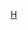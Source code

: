 {{Football manager history
|name=哈德斯菲爾德領隊
|teamname=哈德斯菲尔德足球俱乐部
|title=-{zh-hans:哈德斯菲尔德;zh-hk:哈特斯菲;zh-tw:哈德斯菲爾德;}-
|state   = {{{state|}}}
|bgcolor=#0072ce
|textcolor=white
|bordercolor=white
|check=no
|list =
[[費特·獲加 (足球員)|獲加]] 1908 to 10
[[迪克·佩登|佩登]] 1910 to 12
[[萊斯利·禮頓|禮頓]]<sup>c</sup> 1912
[[阿瑟·花哥夫 (足球領隊)|花哥夫]] 1912 to 19
[[安布魯士·蘭利|蘭利]] 1919 to 21
[[赫爾伯特·查普曼|查普曼]] 1921 to 25
[[西爾·波特|波特]] 1925 to 26
[[傑克·卓別林|卓別林]] 1926 to 29
[[克蘭·史蒂芬生|C.史蒂芬生]] 1929 to 42
[[泰特·馬格拿|馬格拿]] 1942 to 43
[[戴維·史提爾 (足球員)|史提爾]] 1943 to 47
[[佐治·史蒂芬生 (足球領隊)|G.史蒂芬生]] 1947 to 52
董事會<sup>c</sup> 1952
[[安迪·貝蒂|-{zh-hans:貝蒂;zh-hk:比亞堤}-]] 1952 to 56
[[比爾·香克利|-{zh-hans:香克利; zh-hant:辛奇利;}-]] 1956 to 60
[[艾迪·布特|布特]] 1960 to 64
[[伊安·基里夫斯|基里夫斯]]<sup>c</sup> 1964
[[湯姆·莊士敦 (足球員)|莊士敦]] 1964 to 68
[[伊安·基里夫斯|基里夫斯]] 1968 to 74
[[博比·哥連斯|哥連斯]] 1974 to 75
[[湯姆·莊士敦 (足球員)|莊士敦]] 1975 to 77
[[約翰·夏塞爾登|夏塞爾登]] 1977
[[湯姆·莊士敦 (足球員)|莊士敦]] 1977 to 78
[[米克·巴士頓|巴士頓]] 1978 to 86
[[史提夫·史密夫(足球員)|史密夫]] 1986 to 87
教練團隊<sup>c</sup> 1987
[[馬琴·麥當奴|麥當奴]] 1987 to 88
[[伊奧恩·亨特|亨特]] 1988 to 92
[[伊安·羅斯 (蘇格蘭足球員)|羅斯]] 1992 to 93
[[尼尔·沃诺克|-{zh-hans:沃諾克; zh-hk:禾諾克;}-]] 1993 to 95
[[白賴仁·荷頓|荷頓]] 1995 to 97
[[彼得·傑克遜 (1961年出生的足球員)|傑克遜]] 1997 to 99
[[史蒂夫·布鲁斯|布魯士]] 1999 to 2000
[[盧·馬卡里|馬卡里]] 2000 to 02
[[米克·沃斯禾夫|沃斯禾夫]] 2002 to 03
[[梅爾·馬真|馬真]] 2003
[[彼得·傑克遜 (1961年出生的足球員)|傑克遜]] 2003 to 07
[[加利·梅菲|梅菲]]<sup>c</sup> 2007
[[安迪·列治 (英格蘭足球員)|列治]] 2007 to 08
[[加利·梅菲|梅菲]]<sup>c</sup> 2008
[[斯坦·泰納特|泰納特]] 2008
[[加利·梅菲|梅菲]]<sup>c</sup> 2008
[[格拉汉姆·米切尔|米切尔]]<sup>c</sup> 2008
[[李爾·奇勒|-{zh-hans:克拉克; zh-hk:奇勒;}-]] 2008 to 12
[[西蒙·加利臣|加利臣]] 2012 to 13
[[马克·罗宾斯|罗宾斯]] 2013 to 14
[[克里斯·鲍威尔|-{zh-hans:鲍威尔; zh-hk:鮑維;}-]] 2014 to 15
[[大衛·華格納|-{zh-hans:瓦格纳; zh-tw:華格納; zh-hk:華拿;}-]] 2015 to 19
[[马克·哈德森|-{zh-hans:哈德森; zh-hk:赫德臣;}-]]<sup>c</sup> 2019
{{le|揚·施維德|Jan Siewert|施維德}} 2019
[[马克·哈德森|-{zh-hans:哈德森; zh-hk:赫德臣;}-]]<sup>c</sup> 2019
{{le|丹尼·考利|Danny Cowley|考利}} 2019 to 20
{{le|卡路士·科爾伯蘭|Carlos Corberán|科爾伯蘭}} 2020
|note = <small>(c) = [[看守領隊]]</small>
}}<noinclude>
[[Category:英格蘭足球俱樂部領隊導航模板|H]]
</noinclude>